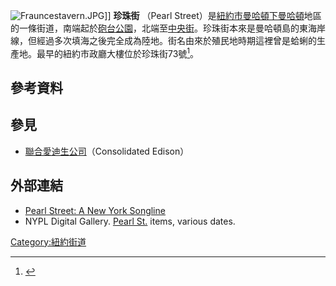 [[File:Frauncestavern.JPG|thumb]]]]
'''珍珠街''' （Pearl Street）是[[紐約市|紐約市]][[曼哈頓|曼哈頓]][[下曼哈頓|下曼哈頓]]地區的一條街道，南端起於[[砲台公園|砲台公園]]，北端至[[中央街|中央街]]。珍珠街本來是曼哈頓島的東海岸線，但經過多次填海之後完全成為陸地。街名由來於殖民地時期這裡曾是蛤蜊的生產地。最早的紐約市政廳大樓位於珍珠街73號<ref>{{Cite web |url=http://www.nyc.gov/html/artcom/html/tours/visit_guide_common.shtml |title=Design Commission - City Hall Pre-Visit Guide<!-- Bot generated title --> |accessdate=2016-02-28 |archive-date=2010-06-05 |archive-url=https://web.archive.org/web/20100605101741/http://www.nyc.gov/html/artcom/html/tours/visit_guide_common.shtml |dead-url=no }}</ref>。

== 參考資料 ==
{{Reflist}}

== 參見 ==
*[[聯合愛迪生|聯合愛迪生公司]]（Consolidated Edison）

== 外部連結 ==
{{Commonscat|Pearl Street (Manhattan)|珍珠街}}
*[http://www.nysonglines.com/pearl.htm Pearl Street: A New York Songline] {{Wayback|url=http://www.nysonglines.com/pearl.htm |date=20160224075624 }}
* NYPL Digital Gallery. [http://digitalgallery.nypl.org/nypldigital/dgkeysearchresult.cfm?word=Pearl%20Street%20%28New%20York%2C%20N%2EY%2E%29&s=3&notword=&f=2 Pearl St.] {{Wayback|url=http://digitalgallery.nypl.org/nypldigital/dgkeysearchresult.cfm?word=Pearl%20Street%20%28New%20York%2C%20N%2EY%2E%29&s=3&notword=&f=2 |date=20070609192218 }} items, various dates.

{{coord|40.7092|N|74.0019|W|source:kolossus-ruwiki|display=title}}

[[Category:紐約街道|Category:紐約街道]]